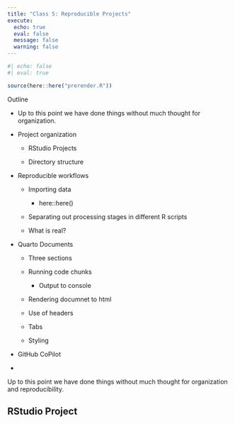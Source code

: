 ```yaml
---
title: "Class 5: Reproducible Projects"
execute:
  echo: true
  eval: false
  message: false
  warning: false
---
```


```r
#| echo: false
#| eval: true

source(here::here("prerender.R"))

```

Outline

-   Up to this point we have done things without much thought for organization.

-   Project organization

    -   RStudio Projects

    -   Directory structure

-   Reproducible workflows

    -   Importing data

        -   here::here()

    -   Separating out processing stages in different R scripts

    -   What is real?

-   Quarto Documents

    -   Three sections

    -   Running code chunks

        -   Output to console

    -   Rendering documnet to html

    -   Use of headers

    -   Tabs

    -   Styling

-   GitHub CoPilot

-   

Up to this point we have done things without much thought for organization and reproducibility.

## RStudio Project
